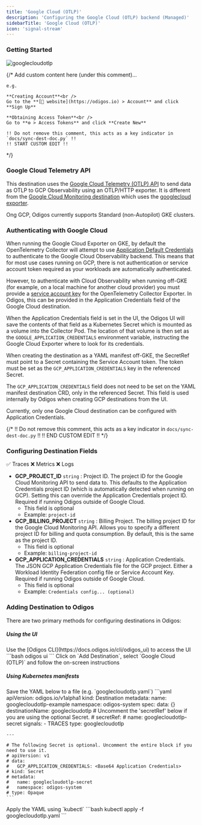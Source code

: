 ```yaml
---
title: 'Google Cloud (OTLP)'
description: 'Configuring the Google Cloud (OTLP) backend (Managed)'
sidebarTitle: 'Google Cloud (OTLP)'
icon: 'signal-stream'
---
```


### Getting Started

<img src="https://d15jtxgb40qetw.cloudfront.net/gcp.svg" alt="googlecloudotlp" className="not-prose h-20" />

{/*
    Add custom content here (under this comment)...

    e.g.

    **Creating Account**<br />
    Go to the **[🔗 website](https://odigos.io) > Account** and click **Sign Up**

    **Obtaining Access Token**<br />
    Go to **⚙️ > Access Tokens** and click **Create New**

    !! Do not remove this comment, this acts as a key indicator in `docs/sync-dest-doc.py` !!
    !! START CUSTOM EDIT !!
*/}

### Google Cloud Telemetry API

This destination uses the [Google Cloud Telemetry (OTLP) API](https://cloud.google.com/stackdriver/docs/reference/telemetry/overview)
to send data as OTLP to GCP Observability using an OTLP/HTTP exporter. It is different from the
[Google Cloud Monitoring destination](https://docs.odigos.io/backends/googlecloudmonitoring)
which uses the [googlecloud exporter](https://github.com/open-telemetry/opentelemetry-collector-contrib/tree/d9769f7c1a0f3bea82c711af551d9b5b44d69e6f/exporter/googlecloudexporter).

Ong GCP, Odigos currently supports Standard (non-Autopilot) GKE clusters.

### Authenticating with Google Cloud

When running the Google Cloud Exporter on GKE, by default the OpenTelemetry Collector will attempt to use
[Application Default Credentials](https://cloud.google.com/docs/authentication/application-default-credentials)
to authenticate to the Google Cloud Observability backend. This means that for most use cases running on GCP,
there is not authentication or service account token required as your workloads are automatically authenticated.

However, to authenticate with Cloud Observability when running off-GKE (for example, on a local machine for another
cloud provider) you must provide a [service account key](https://cloud.google.com/iam/docs/keys-create-delete#iam-service-account-keys-create-console)
for the OpenTelemetry Collector Exporter. In Odigos, this can be provided in the Application Credentials field of the
Google Cloud destination.

When the Application Credentials field is set in the UI, the Odigos UI will save the contents of that field as a Kubernetes Secret
which is mounted as a volume into the Collector Pod. The location of that volume is then set as the `GOOGLE_APPLICATION_CREDENTIALS`
environment variable, instructing the Google Cloud Exporter where to look for its credentials.

When creating the destination as a YAML manifest off-GKE, the SecretRef must point to a Secret containing the Service Account token.
The token must be set as the `GCP_APPLICATION_CREDENTIALS` key in the referenced Secret.

The `GCP_APPLICATION_CREDENTIALS` field does not need to be set on the YAML manifest destination CRD, only in the referenced Secret.
This field is used internally by Odigos when creating GCP destinations from the UI.

Currently, only one Google Cloud destination can be configured with Application Credentials.

{/*
    !! Do not remove this comment, this acts as a key indicator in `docs/sync-dest-doc.py` !!
    !! END CUSTOM EDIT !!
*/}

### Configuring Destination Fields

<Accordion title="Supported Signals:">
  ✅ Traces
  ❌ Metrics
  ❌ Logs
</Accordion>

- **GCP_PROJECT_ID** `string` : Project ID. The project ID for the Google Cloud Monitoring API to send data to. This defaults to the Application Credentials project ID (which is automatically detected when running on GCP). Setting this can override the Application Credentials project ID. Required if running Odigos outside of Google Cloud.
  - This field is optional
  - Example: `project-id`
- **GCP_BILLING_PROJECT** `string` : Billing Project. The billing project ID for the Google Cloud Monitoring API. Allows you to specify a different project ID for billing and quota consumption. By default, this is the same as the project ID.
  - This field is optional
  - Example: `billing-project-id`
- **GCP_APPLICATION_CREDENTIALS** `string` : Application Credentials. The JSON GCP Application Credentials file for the GCP project. Either a Workload Identity Federation config file or Service Account Key. Required if running Odigos outside of Google Cloud.
  - This field is optional
  - Example: `Credentials config... (optional)`

### Adding Destination to Odigos

There are two primary methods for configuring destinations in Odigos:

##### **Using the UI**

<Steps>
  <Step>
    Use the [Odigos CLI](https://docs.odigos.io/cli/odigos_ui) to access the UI
    ```bash
    odigos ui
    ```
  </Step>
  <Step>
    Click on `Add Destination`, select `Google Cloud (OTLP)` and follow the on-screen instructions
  </Step>
</Steps>

##### **Using Kubernetes manifests**

<Steps>
  <Step>
    Save the YAML below to a file (e.g. `googlecloudotlp.yaml`)
    ```yaml
    apiVersion: odigos.io/v1alpha1
    kind: Destination
    metadata:
      name: googlecloudotlp-example
      namespace: odigos-system
    spec:
      data: {}
      destinationName: googlecloudotlp
      # Uncomment the 'secretRef' below if you are using the optional Secret.
      # secretRef:
      #   name: googlecloudotlp-secret
      signals:
      - TRACES
      type: googlecloudotlp

    ---

    # The following Secret is optional. Uncomment the entire block if you need to use it.
    # apiVersion: v1
    # data:
    #   GCP_APPLICATION_CREDENTIALS: <Base64 Application Credentials>
    # kind: Secret
    # metadata:
    #   name: googlecloudotlp-secret
    #   namespace: odigos-system
    # type: Opaque
    ```
  </Step>
  <Step>
    Apply the YAML using `kubectl`
    ```bash
    kubectl apply -f googlecloudotlp.yaml
    ```
  </Step>
</Steps>